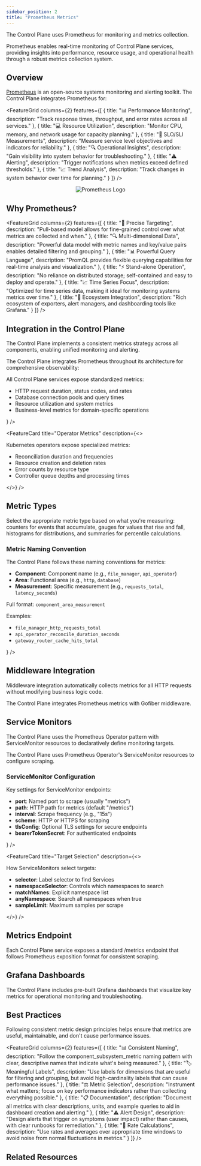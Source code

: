 ```yaml
---
sidebar_position: 2
title: "Prometheus Metrics"
---
```



<NoAutoTitle />

<PageHeader 
  title="Prometheus Metrics"
  description="Real-time monitoring and metrics collection for the Control Plane"
/>

The Control Plane uses Prometheus for monitoring and metrics collection.

<InfoSection type="info" title="Comprehensive observability">
  Prometheus enables real-time monitoring of Control Plane services, providing insights into performance, resource usage, and operational health through a robust metrics collection system.
</InfoSection>

## Overview

[Prometheus](https://prometheus.io/) is an open-source systems monitoring and alerting toolkit. The Control Plane integrates Prometheus for:

<FeatureGrid columns={2} features={[
  {
    title: "📊 Performance Monitoring",
    description: "Track response times, throughput, and error rates across all services."
  },
  {
    title: "💻 Resource Utilization",
    description: "Monitor CPU, memory, and network usage for capacity planning."
  },
  {
    title: "🎯 SLO/SLI Measurements",
    description: "Measure service level objectives and indicators for reliability."
  },
  {
    title: "🔍 Operational Insights",
    description: "Gain visibility into system behavior for troubleshooting."
  },
  {
    title: "⚠️ Alerting",
    description: "Trigger notifications when metrics exceed defined thresholds."
  },
  {
    title: "📈 Trend Analysis",
    description: "Track changes in system behavior over time for planning."
  }
]} />

<div align="center">
  <img src="/controlplane/img/logos/prometheus-logo.svg" alt="Prometheus Logo" style={{width: '250px', marginBottom: '2rem'}} />
</div>

## Why Prometheus?

<FeatureGrid columns={2} features={[
  {
    title: "🎯 Precise Targeting",
    description: "Pull-based model allows for fine-grained control over what metrics are collected and when."
  },
  {
    title: "🔍 Multi-dimensional Data",
    description: "Powerful data model with metric names and key/value pairs enables detailed filtering and grouping."
  },
  {
    title: "📊 Powerful Query Language",
    description: "PromQL provides flexible querying capabilities for real-time analysis and visualization."
  },
  {
    title: "⚡ Stand-alone Operation",
    description: "No reliance on distributed storage; self-contained and easy to deploy and operate."
  },
  {
    title: "📈 Time Series Focus",
    description: "Optimized for time series data, making it ideal for monitoring systems metrics over time."
  },
  {
    title: "🧩 Ecosystem Integration",
    description: "Rich ecosystem of exporters, alert managers, and dashboarding tools like Grafana."
  }
]} />

## Integration in the Control Plane

<InfoSection type="tip" title="Standardized metrics collection">
  The Control Plane implements a consistent metrics strategy across all components, enabling unified monitoring and alerting.
</InfoSection>

The Control Plane integrates Prometheus throughout its architecture for comprehensive observability:

<CardGrid columns={2}>
  <FeatureCard
    title="Service Instrumentation"
    description={<>
      <p>All Control Plane services expose standardized metrics:</p>
      <ul>
        <li>HTTP request duration, status codes, and rates</li>
        <li>Database connection pools and query times</li>
        <li>Resource utilization and system metrics</li>
        <li>Business-level metrics for domain-specific operations</li>
      </ul>
    </>}
  />
  
  <FeatureCard
    title="Operator Metrics"
    description={<>
      <p>Kubernetes operators expose specialized metrics:</p>
      <ul>
        <li>Reconciliation duration and frequencies</li>
        <li>Resource creation and deletion rates</li>
        <li>Error counts by resource type</li>
        <li>Controller queue depths and processing times</li>
      </ul>
    </>}
  />
</CardGrid>

## Metric Types

<InfoSection type="tip" title="Choosing the right metric type">
  Select the appropriate metric type based on what you're measuring: counters for events that accumulate, gauges for values that rise and fall, histograms for distributions, and summaries for percentile calculations.
</InfoSection>

### Metric Naming Convention

<CardGrid columns={1}>
  <FeatureCard
    title="Control Plane Metric Naming"
    description={<>
      <p>The Control Plane follows these naming conventions for metrics:</p>
      <ul>
        <li><strong>Component</strong>: Component name (e.g., <code>file_manager</code>, <code>api_operator</code>)</li>
        <li><strong>Area</strong>: Functional area (e.g., <code>http</code>, <code>database</code>)</li>
        <li><strong>Measurement</strong>: Specific measurement (e.g., <code>requests_total</code>, <code>latency_seconds</code>)</li>
      </ul>
      <p>Full format: <code>component_area_measurement</code></p>
      <p>Examples:</p>
      <ul>
        <li><code>file_manager_http_requests_total</code></li>
        <li><code>api_operator_reconcile_duration_seconds</code></li>
        <li><code>gateway_router_cache_hits_total</code></li>
      </ul>
    </>}
  />
</CardGrid>

## Middleware Integration

<InfoSection type="tip" title="Automated instrumentation">
  Middleware integration automatically collects metrics for all HTTP requests without modifying business logic code.
</InfoSection>

The Control Plane integrates Prometheus metrics with Gofiber middleware.


## Service Monitors

<InfoSection type="note" title="Prometheus Operator">
  The Control Plane uses the Prometheus Operator pattern with ServiceMonitor resources to declaratively define monitoring targets.
</InfoSection>

The Control Plane uses Prometheus Operator's ServiceMonitor resources to configure scraping.

### ServiceMonitor Configuration

<CardGrid columns={2}>
  <FeatureCard
    title="Endpoint Configuration"
    description={<>
      <p>Key settings for ServiceMonitor endpoints:</p>
      <ul>
        <li><strong>port</strong>: Named port to scrape (usually "metrics")</li>
        <li><strong>path</strong>: HTTP path for metrics (default "/metrics")</li>
        <li><strong>interval</strong>: Scrape frequency (e.g., "15s")</li>
        <li><strong>scheme</strong>: HTTP or HTTPS for scraping</li>
        <li><strong>tlsConfig</strong>: Optional TLS settings for secure endpoints</li>
        <li><strong>bearerTokenSecret</strong>: For authenticated endpoints</li>
      </ul>
    </>}
  />
  
  <FeatureCard
    title="Target Selection"
    description={<>
      <p>How ServiceMonitors select targets:</p>
      <ul>
        <li><strong>selector</strong>: Label selector to find Services</li>
        <li><strong>namespaceSelector</strong>: Controls which namespaces to search</li>
        <li><strong>matchNames</strong>: Explicit namespace list</li>
        <li><strong>anyNamespace</strong>: Search all namespaces when true</li>
        <li><strong>sampleLimit</strong>: Maximum samples per scrape</li>
      </ul>
    </>}
  />
</CardGrid>

## Metrics Endpoint

<InfoSection type="tip" title="Standard exposure">
  Each Control Plane service exposes a standard /metrics endpoint that follows Prometheus exposition format for consistent scraping.
</InfoSection>

## Grafana Dashboards

<InfoSection type="note" title="Visualization">
  The Control Plane includes pre-built Grafana dashboards that visualize key metrics for operational monitoring and troubleshooting.
</InfoSection>

## Best Practices

<InfoSection type="note" title="Metric design principles">
  Following consistent metric design principles helps ensure that metrics are useful, maintainable, and don't cause performance issues.
</InfoSection>

<FeatureGrid columns={2} features={[
  {
    title: "📊 Consistent Naming",
    description: "Follow the component_subsystem_metric naming pattern with clear, descriptive names that indicate what's being measured."
  },
  {
    title: "🏷️ Meaningful Labels",
    description: "Use labels for dimensions that are useful for filtering and grouping, but avoid high-cardinality labels that can cause performance issues."
  },
  {
    title: "⚖️ Metric Selection",
    description: "Instrument what matters; focus on key performance indicators rather than collecting everything possible."
  },
  {
    title: "📋 Documentation",
    description: "Document all metrics with clear descriptions, units, and example queries to aid in dashboard creation and alerting."
  },
  {
    title: "⚠️ Alert Design",
    description: "Design alerts that trigger on symptoms (user impact) rather than causes, with clear runbooks for remediation."
  },
  {
    title: "🔄 Rate Calculations",
    description: "Use rates and averages over appropriate time windows to avoid noise from normal fluctuations in metrics."
  }
]} />

## Related Resources

<CardGrid columns={3}>
  <FeatureCard
    title="Zap Logging"
    description="Learn about the structured logging used alongside Prometheus metrics."
    linkText="View Zap Logging"
    linkUrl="zap"
  />
  
  <FeatureCard
    title="Architecture"
    description="Understand how monitoring fits into the overall Control Plane architecture."
    linkText="View Architecture"
    linkUrl="../../Overview/architecture"
  />
  
  <FeatureCard
    title="Kubernetes"
    description="Discover how the Control Plane builds on Kubernetes observability patterns."
    linkText="View Kubernetes"
    linkUrl="../1-Core-Technologies/kubernetes"
  />
</CardGrid>